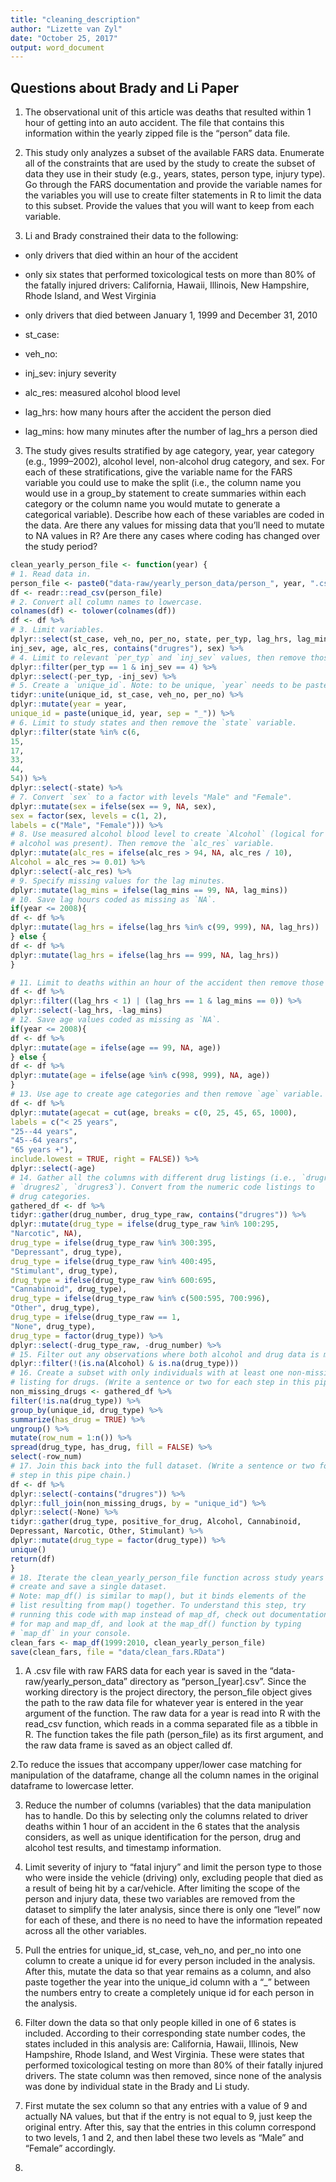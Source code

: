```yaml
---
title: "cleaning_description"
author: "Lizette van Zyl"
date: "October 25, 2017"
output: word_document
---
```

## Questions about Brady and Li Paper

1. The observational unit of this article was deaths that resulted within 1 hour
of getting into an auto accident. The file that contains this information within the
yearly zipped file is the "person" data file.

2. This study only analyzes a subset of the available FARS data. Enumerate all of the constraints that are used by the study to create the subset of data they use in their study (e.g., years, states, person type, injury type). Go through the FARS documentation and provide the variable names for the variables you will use to create filter statements in R to limit the data to this subset. Provide the values that you will want to keep from each variable.



2. Li and Brady constrained their data to the following:

- only drivers that died within an hour of the accident
- only six states that performed toxicological tests on more than 80% of the fatally injured     drivers: California, Hawaii, Illinois, New Hampshire, Rhode Island, and West Virginia
- only drivers that died between January 1, 1999 and December 31, 2010

- st_case:
- veh_no: 
- inj_sev: injury severity
- alc_res: measured alcohol blood level
- lag_hrs: how many hours after the accident the person died
- lag_mins: how many minutes after the number of lag_hrs a person died

3. The study gives results stratified by age category, year, year category (e.g., 1999–2002), alcohol level, non-alcohol drug category, and sex. For each of these stratifications, give the variable name for the FARS variable you could use to make the split (i.e., the column name you would use in a group_by statement to create summaries within each category or the column name you would mutate to generate a categorical variable). Describe how each of these variables are coded in the data. Are there any values for missing data that you’ll need to mutate to NA values in R? Are there any cases where coding has changed over the study period?

```r
clean_yearly_person_file <- function(year) {
# 1. Read data in.
person_file <- paste0("data-raw/yearly_person_data/person_", year, ".csv")
df <- readr::read_csv(person_file)
# 2. Convert all column names to lowercase.
colnames(df) <- tolower(colnames(df))
df <- df %>%
# 3. Limit variables.
dplyr::select(st_case, veh_no, per_no, state, per_typ, lag_hrs, lag_mins,
inj_sev, age, alc_res, contains("drugres"), sex) %>%
# 4. Limit to relevant `per_typ` and `inj_sev` values, then remove those variables.
dplyr::filter(per_typ == 1 & inj_sev == 4) %>%
dplyr::select(-per_typ, -inj_sev) %>%
# 5. Create a `unique_id`. Note: to be unique, `year` needs to be pasted on.
tidyr::unite(unique_id, st_case, veh_no, per_no) %>%
dplyr::mutate(year = year,
unique_id = paste(unique_id, year, sep = "_")) %>%
# 6. Limit to study states and then remove the `state` variable.
dplyr::filter(state %in% c(6,
15,
17,
33,
44,
54)) %>%
dplyr::select(-state) %>%
# 7. Convert `sex` to a factor with levels "Male" and "Female".
dplyr::mutate(sex = ifelse(sex == 9, NA, sex),
sex = factor(sex, levels = c(1, 2),
labels = c("Male", "Female"))) %>%
# 8. Use measured alcohol blood level to create `Alcohol` (logical for whether
# alcohol was present). Then remove the `alc_res` variable.
dplyr::mutate(alc_res = ifelse(alc_res > 94, NA, alc_res / 10),
Alcohol = alc_res >= 0.01) %>%
dplyr::select(-alc_res) %>%
# 9. Specify missing values for the lag minutes.
dplyr::mutate(lag_mins = ifelse(lag_mins == 99, NA, lag_mins))
# 10. Save lag hours coded as missing as `NA`.
if(year <= 2008){
df <- df %>%
dplyr::mutate(lag_hrs = ifelse(lag_hrs %in% c(99, 999), NA, lag_hrs))
} else {
df <- df %>%
dplyr::mutate(lag_hrs = ifelse(lag_hrs == 999, NA, lag_hrs))
}

# 11. Limit to deaths within an hour of the accident then remove those variables.
df <- df %>%
dplyr::filter((lag_hrs < 1) | (lag_hrs == 1 & lag_mins == 0)) %>%
dplyr::select(-lag_hrs, -lag_mins)
# 12. Save age values coded as missing as `NA`.
if(year <= 2008){
df <- df %>%
dplyr::mutate(age = ifelse(age == 99, NA, age))
} else {
df <- df %>%
dplyr::mutate(age = ifelse(age %in% c(998, 999), NA, age))
}
# 13. Use age to create age categories and then remove `age` variable.
df <- df %>%
dplyr::mutate(agecat = cut(age, breaks = c(0, 25, 45, 65, 1000),
labels = c("< 25 years",
"25--44 years",
"45--64 years",
"65 years +"),
include.lowest = TRUE, right = FALSE)) %>%
dplyr::select(-age)
# 14. Gather all the columns with different drug listings (i.e., `drugres1`,
# `drugres2`, `drugres3`). Convert from the numeric code listings to
# drug categories.
gathered_df <- df %>%
tidyr::gather(drug_number, drug_type_raw, contains("drugres")) %>%
dplyr::mutate(drug_type = ifelse(drug_type_raw %in% 100:295,
"Narcotic", NA),
drug_type = ifelse(drug_type_raw %in% 300:395,
"Depressant", drug_type),
drug_type = ifelse(drug_type_raw %in% 400:495,
"Stimulant", drug_type),
drug_type = ifelse(drug_type_raw %in% 600:695,
"Cannabinoid", drug_type),
drug_type = ifelse(drug_type_raw %in% c(500:595, 700:996),
"Other", drug_type),
drug_type = ifelse(drug_type_raw == 1,
"None", drug_type),
drug_type = factor(drug_type)) %>%
dplyr::select(-drug_type_raw, -drug_number) %>%
# 15. Filter out any observations where both alcohol and drug data is missing.
dplyr::filter(!(is.na(Alcohol) & is.na(drug_type)))
# 16. Create a subset with only individuals with at least one non-missing
# listing for drugs. (Write a sentence or two for each step in this pipe chain.)
non_missing_drugs <- gathered_df %>%
filter(!is.na(drug_type)) %>%
group_by(unique_id, drug_type) %>%
summarize(has_drug = TRUE) %>%
ungroup() %>%
mutate(row_num = 1:n()) %>%
spread(drug_type, has_drug, fill = FALSE) %>%
select(-row_num)
# 17. Join this back into the full dataset. (Write a sentence or two for each
# step in this pipe chain.)
df <- df %>%
dplyr::select(-contains("drugres")) %>%
dplyr::full_join(non_missing_drugs, by = "unique_id") %>%
dplyr::select(-None) %>%
tidyr::gather(drug_type, positive_for_drug, Alcohol, Cannabinoid,
Depressant, Narcotic, Other, Stimulant) %>%
dplyr::mutate(drug_type = factor(drug_type)) %>%
unique()
return(df)
}
# 18. Iterate the clean_yearly_person_file function across study years to
# create and save a single dataset.
# Note: map_df() is similar to map(), but it binds elements of the
# list resulting from map() together. To understand this step, try
# running this code with map instead of map_df, check out documentation
# for map and map_df, and look at the map_df() function by typing
# `map_df` in your console.
clean_fars <- map_df(1999:2010, clean_yearly_person_file)
save(clean_fars, file = "data/clean_fars.RData")
```

1. A .csv file with raw FARS data for each year is saved in the “data-raw/yearly_person_data” directory as “person_[year].csv”. Since the working directory is the project directory, the person_file object gives the path to the raw data file for whatever year is entered in the year argument of the function. The raw data for a year is read into R with the read_csv function, which reads in a comma separated file as a tibble in R. The function takes the file path (person_file) as its first argument, and the raw data frame is saved as an object called df.

2.To reduce the issues that accompany upper/lower case matching for manipulation of the dataframe,
change all the column names in the original dataframe to lowercase letter.

3. Reduce the number of columns (variables) that the data manipulation has to handle. Do this by selecting only the columns related to driver deaths within 1 hour of an accident in the 6 states that the analysis considers, as well as unique identification for the person, drug and alcohol test results, and timestamp information.

4. Limit severity of injury to "fatal injury" and limit the person type to those who were inside the vehicle (driving) only, excluding people that died as a result of being hit by a car/vehicle. After limiting the scope of the person and injury data, these two variables are removed from the dataset to simplify the later analysis, since there is only one "level" now for each of these, and there is no need to have the information repeated across all the other variables.

5. Pull the entries for unique_id, st_case, veh_no, and per_no into one column to create a unique id for every person included in the analysis. After this, mutate the data so that year remains as a column, and also paste together the year into the unique_id column with a "_" between the numbers entry to create a completely unique id for each person in the analysis.

6. Filter down the data so that only people killed in one of 6 states is included. According to their corresponding state number codes, the states included in this analysis are: California,
Hawaii, Illinois, New Hampshire, Rhode Island, and West Virginia. These were states that performed toxicological testing on more than 80% of their fatally injured drivers. The state column was then removed, since none of the analysis was done by individual state in the Brady and Li study.

7. First mutate the  sex column so that any entries with a value of 9 and actually NA values, but that if the entry is not equal to 9, just keep the original entry. After this, say that the entries in this column correspond to two levels, 1 and 2, and then label these two levels as "Male" and "Female" accordingly.

7. 